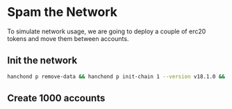 # Spam the Network

To simulate network usage, we are going to deploy a couple of erc20 tokens and move them between accounts.

## Init the network

```bash
hanchond p remove-data && hanchond p init-chain 1 --version v18.1.0 && hanchond p start-chain 1
```

## Create 1000 accounts
